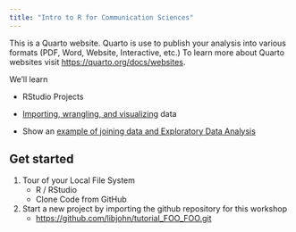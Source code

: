 ```yaml
---
title: "Intro to R for Communication Sciences"
---
```


This is a Quarto website. Quarto is use to publish your analysis into various formats (PDF, Word, Website, Interactive, etc.) To learn more about Quarto websites visit <https://quarto.org/docs/websites>.

We'll learn

-   RStudio Projects

-   [Importing, wrangling, and visualizing](import.qmd) data

-   Show an [example of joining data and Exploratory Data Analysis](tidy_tuesday_itra.qmd)

## Get started

1.  Tour of your Local File System
    -   R / RStudio
    -   Clone Code from GitHub
2.  Start a new project by importing the github repository for this workshop
    -   <https://github.com/libjohn/tutorial_FOO_FOO.git>
